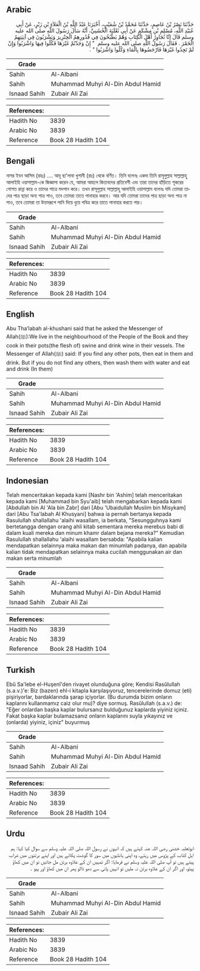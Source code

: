 ## Arabic


<div dir="rtl" lang="ar" style={{fontSize:'larger',backgroundColor:'#f8f9fa',padding:20}}>
حَدَّثَنَا نَصْرُ بْنُ عَاصِمٍ، حَدَّثَنَا مُحَمَّدُ بْنُ شُعَيْبٍ، أَخْبَرَنَا عَبْدُ اللَّهِ بْنُ الْعَلاَءِ بْنِ زَبْرٍ، عَنْ أَبِي عُبَيْدِ اللَّهِ، مُسْلِمِ بْنِ مِشْكَمٍ عَنْ أَبِي ثَعْلَبَةَ الْخُشَنِيِّ، أَنَّهُ سَأَلَ رَسُولَ اللَّهِ صلى الله عليه وسلم قَالَ إِنَّا نُجَاوِرُ أَهْلَ الْكِتَابِ وَهُمْ يَطْبُخُونَ فِي قُدُورِهِمُ الْخِنْزِيرَ وَيَشْرَبُونَ فِي آنِيَتِهِمُ الْخَمْرَ ‏.‏ فَقَالَ رَسُولُ اللَّهِ صلى الله عليه وسلم ‏ "‏ إِنْ وَجَدْتُمْ غَيْرَهَا فَكُلُوا فِيهَا وَاشْرَبُوا وَإِنْ لَمْ تَجِدُوا غَيْرَهَا فَارْحَضُوهَا بِالْمَاءِ وَكُلُوا وَاشْرَبُوا ‏"‏ ‏.‏
</div>
<div style={{backgroundColor:'#f8f9fa',padding:20, marginBottom: 10}}><table> <thead> <tr> <th>Grade</th> <th></th> </tr> </thead> <tbody> <tr><td>Sahih</td><td>Al-Albani</td></tr><tr><td>Sahih</td><td>Muhammad Muhyi Al-Din Abdul Hamid</td></tr><tr><td>Isnaad Sahih</td><td>Zubair Ali Zai</td></tr></tbody></table><table> <thead> <tr> <th>References:</th> <th></th> </tr> </thead> <tbody><tr><td>Hadith No</td><td>3839</td></tr><tr><td>Arabic No</td><td>3839</td></tr><tr><td>Reference</td><td>Book 28 Hadith 104</td></tr></tbody></table></div>

## Bengali


<div dir="ltr" lang="bn" style={{fontSize:'larger',backgroundColor:'#f8f9fa',padding:20}}>
নাসর ইবন আসিম (রহঃ) .... আবূ ছা'লাবা খুশানী (রাঃ) থেকে বর্ণিত। তিনি বলেনঃ একদা তিনি রাসূলুল্লাহ সাল্লাল্লাহু আলাইহি ওয়াসাল্লাম-কে জিজ্ঞাসা করেন যে, আমরা আহলে কিতাবদের প্রতিবেশী এবং তারা তাদের হাঁড়িতে শূকরের গোশত রান্না করে ও তাদের পাত্রে মদপান করে। তখন রাসূলুল্লাহ সাল্লাল্লাহু আলাইহি ওয়াসাল্লাম বলেনঃ যদি তোমরা তাদের পাত্র ছাড়া অন্য পাত্র পাও, তবে তোমরা তাতে পানাহার করবে। আর যদি তোমরা তাদের পাত্র ছাড়া অন্য পাত্র না পাও, তবে তোমরা তা উত্তমরূপে পানি দিয়ে ধুয়ে পবিত্র করে তাতে পানাহার করতে পার।
</div>
<div style={{backgroundColor:'#f8f9fa',padding:20, marginBottom: 10}}><table> <thead> <tr> <th>Grade</th> <th></th> </tr> </thead> <tbody> <tr><td>Sahih</td><td>Al-Albani</td></tr><tr><td>Sahih</td><td>Muhammad Muhyi Al-Din Abdul Hamid</td></tr><tr><td>Isnaad Sahih</td><td>Zubair Ali Zai</td></tr></tbody></table><table> <thead> <tr> <th>References:</th> <th></th> </tr> </thead> <tbody><tr><td>Hadith No</td><td>3839</td></tr><tr><td>Arabic No</td><td>3839</td></tr><tr><td>Reference</td><td>Book 28 Hadith 104</td></tr></tbody></table></div>

## English


<div dir="ltr" lang="en" style={{fontSize:'larger',backgroundColor:'#f8f9fa',padding:20}}>
Abu Tha’labah al-khushani said that he asked the Messenger of Allah(ﷺ):We live in the neighbourhood of the People of the Book and they cook in their pots(the flesh of) swine and drink wine in their vessels. The Messenger of Allah(ﷺ) said: If you find any other pots, then eat in them and drink. But if you do not find any others, then wash them with water and eat and drink (In them)
</div>
<div style={{backgroundColor:'#f8f9fa',padding:20, marginBottom: 10}}><table> <thead> <tr> <th>Grade</th> <th></th> </tr> </thead> <tbody> <tr><td>Sahih</td><td>Al-Albani</td></tr><tr><td>Sahih</td><td>Muhammad Muhyi Al-Din Abdul Hamid</td></tr><tr><td>Isnaad Sahih</td><td>Zubair Ali Zai</td></tr></tbody></table><table> <thead> <tr> <th>References:</th> <th></th> </tr> </thead> <tbody><tr><td>Hadith No</td><td>3839</td></tr><tr><td>Arabic No</td><td>3839</td></tr><tr><td>Reference</td><td>Book 28 Hadith 104</td></tr></tbody></table></div>

## Indonesian


<div dir="ltr" lang="id" style={{fontSize:'larger',backgroundColor:'#f8f9fa',padding:20}}>
Telah menceritakan kepada kami [Nashr bin 'Ashim] telah menceritakan kepada kami [Muhammad bin Syu'aib] telah mengabarkan kepada kami [Abdullah bin Al 'Ala bin Zabr] dari [Abu 'Ubaidullah Muslim bin Misykam] dari [Abu Tsa'labah Al Khusyani] bahwa ia pernah bertanya kepada Rasulullah shallallahu 'alaihi wasallam, ia berkata, "Sesungguhnya kami bertetangga dengan orang ahli kitab sementara mereka merebus babi di dalam kuali mereka dan minum khamr dalam bejana mereka?" Kemudian Rasulullah shallallahu 'alaihi wasallam bersabda: "Apabila kalian mendapatkan selainnya maka makan dan minumlah padanya, dan apabila kalian tidak mendapatkan selainnya maka cucilah menggunakan air dan makan serta minumlah
</div>
<div style={{backgroundColor:'#f8f9fa',padding:20, marginBottom: 10}}><table> <thead> <tr> <th>Grade</th> <th></th> </tr> </thead> <tbody> <tr><td>Sahih</td><td>Al-Albani</td></tr><tr><td>Sahih</td><td>Muhammad Muhyi Al-Din Abdul Hamid</td></tr><tr><td>Isnaad Sahih</td><td>Zubair Ali Zai</td></tr></tbody></table><table> <thead> <tr> <th>References:</th> <th></th> </tr> </thead> <tbody><tr><td>Hadith No</td><td>3839</td></tr><tr><td>Arabic No</td><td>3839</td></tr><tr><td>Reference</td><td>Book 28 Hadith 104</td></tr></tbody></table></div>

## Turkish


<div dir="ltr" lang="tr" style={{fontSize:'larger',backgroundColor:'#f8f9fa',padding:20}}>
Ebû Sa'lebe el-Huşenî'den rivayet olunduğuna göre; Kendisi Rasûlullah (s.a.v.)'e: Biz (bazen) ehl-i kitapla karşılaşıyoruz, tencerelerinde domuz (eti) pişiriyorlar, bardaklarında şarap içiyorlar. (Bu durumda bizim onların kaplarını kullanmamız caiz olur mu)? diye sormuş. Rasûlullah (s.a.v.) de: "Eğer onlardan başka kaplar bulursanız bulduğunuz kaplarda yiyiniz içiniz. Fakat başka kaplar bulamazsanız onların kaplarını suyla yıkayınız ve (onlarda) yiyiniz, içiniz" buyurmuş
</div>
<div style={{backgroundColor:'#f8f9fa',padding:20, marginBottom: 10}}><table> <thead> <tr> <th>Grade</th> <th></th> </tr> </thead> <tbody> <tr><td>Sahih</td><td>Al-Albani</td></tr><tr><td>Sahih</td><td>Muhammad Muhyi Al-Din Abdul Hamid</td></tr><tr><td>Isnaad Sahih</td><td>Zubair Ali Zai</td></tr></tbody></table><table> <thead> <tr> <th>References:</th> <th></th> </tr> </thead> <tbody><tr><td>Hadith No</td><td>3839</td></tr><tr><td>Arabic No</td><td>3839</td></tr><tr><td>Reference</td><td>Book 28 Hadith 104</td></tr></tbody></table></div>

## Urdu


<div dir="rtl" lang="ur" style={{fontSize:'larger',backgroundColor:'#f8f9fa',padding:20}}>
ابوثعلبہ خشنی رضی اللہ عنہ کہتے ہیں کہ انہوں نے رسول اللہ صلی اللہ علیہ وسلم سے سوال کیا کہا: ہم اہل کتاب کے پڑوس میں رہتے، وہ اپنی ہانڈیوں میں سور کا گوشت پکاتے ہیں اور اپنے برتنوں میں شراب پیتے ہیں تو آپ صلی اللہ علیہ وسلم نے فرمایا: اگر تمہیں ان کے علاوہ برتن مل جائیں تو ان میں کھاؤ پیئو، اور اگر ان کے علاوہ برتن نہ ملیں تو انہیں پانی سے دھو ڈالو پھر ان میں کھاؤ اور پیو ۔
</div>
<div style={{backgroundColor:'#f8f9fa',padding:20, marginBottom: 10}}><table> <thead> <tr> <th>Grade</th> <th></th> </tr> </thead> <tbody> <tr><td>Sahih</td><td>Al-Albani</td></tr><tr><td>Sahih</td><td>Muhammad Muhyi Al-Din Abdul Hamid</td></tr><tr><td>Isnaad Sahih</td><td>Zubair Ali Zai</td></tr></tbody></table><table> <thead> <tr> <th>References:</th> <th></th> </tr> </thead> <tbody><tr><td>Hadith No</td><td>3839</td></tr><tr><td>Arabic No</td><td>3839</td></tr><tr><td>Reference</td><td>Book 28 Hadith 104</td></tr></tbody></table></div>